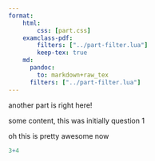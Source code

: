 ```yaml
---
format:
    html:
        css: [part.css]
    examclass-pdf:
        filters: ["../part-filter.lua"]
        keep-tex: true
    md:
      pandoc:
        to: markdown+raw_tex
      filters: ["../part-filter.lua"]
---
```


::: {.part title="This is a great ?"}
another part is right here!
:::

::: {.part points="3"}
some content, this was initially question 1
:::

::: {.part title="Some other title" points="23"}
oh this is pretty awesome now

```r
3+4
```
:::